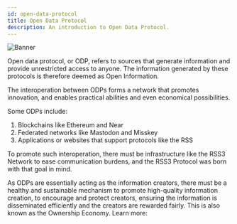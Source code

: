 ```yaml
---
id: open-data-protocol
title: Open Data Protocol
description: An introduction to Open Data Protocol.
---
```



![Banner](./assets//open-data-protocol-banner.png)

Open data protocol, or ODP, refers to sources that generate information and provide unrestricted access to anyone. The information generated by these protocols is therefore deemed as Open Information.

The interoperation between ODPs forms a network that promotes innovation, and enables practical abilities and even economical possibilities.

Some ODPs include:

1. Blockchains like Ethereum and Near
2. Federated networks like Mastodon and Misskey
3. Applications or websites that support protocols like the RSS

To promote such interoperation, there must be infrastructure like the RSS3 Network to ease communication burdens, and the RSS3 Protocol was born with that goal in mind.

<LinkCard id="rss3-protocol" />

As ODPs are essentially acting as the information creators, there must be a healthy and sustainable mechanism to promote high-quality information creation, to encourage and protect creators, ensuring the information is disseminated efficiently and the creators are rewarded fairly. This is also known as the Ownership Economy. Learn more:

<LinkCard id="ownership-economy" />

